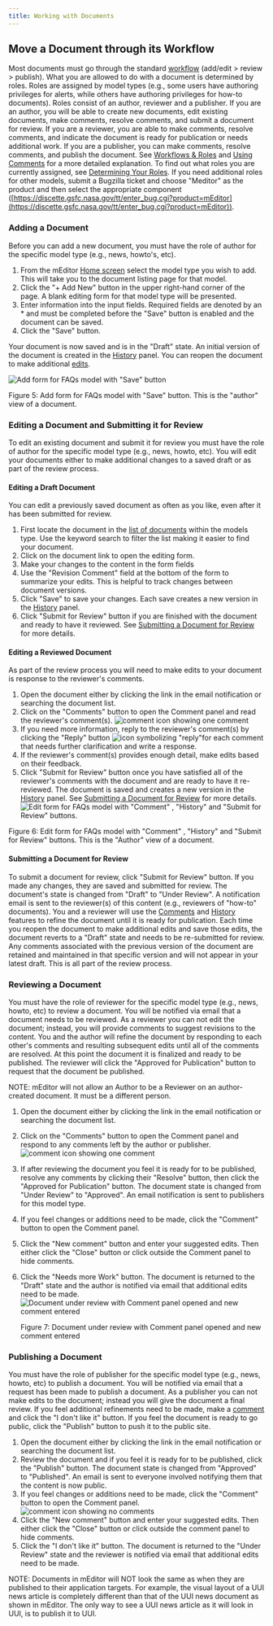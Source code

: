 ```yaml
---
title: Working with Documents
---
```


## Move a Document through its Workflow

Most documents must go through the standard [workflow](/user-guide/workflows-and-roles#workflows) (add/edit > review > publish). What you are allowed to do with a document is determined by roles. Roles are assigned by model types (e.g., some users have authoring privileges for alerts, while others have authoring privileges for how-to documents). Roles consist of an author, reviewer and a publisher. If you are an author, you will be able to create new documents, edit existing documents, make comments, resolve comments, and submit a document for review. If you are a reviewer, you are able to make comments, resolve comments, and indicate the document is ready for publication or needs additional work. If you are a publisher, you can make comments, resolve comments, and publish the document. See [Workflows & Roles](/user-guide/workflows-and-roles) and [Using Comments](/user-guide/using-comments) for a more detailed explanation. To find out what roles you are currently assigned, see [Determining Your Roles](/user-guide/quick-start#determining-your-roles). If you need additional roles for other models, submit a Bugzilla ticket and choose "Meditor" as the product and then select the appropriate component ([https://discette.gsfc.nasa.gov/tt/enter_bug.cgi?product=mEditor](https://discette.gsfc.nasa.gov/tt/enter_bug.cgi?product=mEditor)).

### Adding a Document

Before you can add a new document, you must have the role of author for the specific model type (e.g., news, howto's, etc).

1. From the mEditor [Home screen](/user-guide/quick-start#meditor-home-screen) select the model type you wish to add. This will take you to the document listing page for that model.
1. Click the "\+ Add New" button in the upper right-hand corner of the page. A blank editing form for that model type will be presented.
1. Enter information into the input fields. Required fields are denoted by an \* and must be completed before the "Save" button is enabled and the document can be saved.
1. Click the "Save" button.

Your document is now saved and is in the "Draft" state. An initial version of the document is created in the [History](/user-guide/versions-and-history) panel. You can reopen the document to make additional [edits](#editing-a-document-and-submitting-it-for-review).

![Add form for FAQs model with "Save" button](/images/user-guide/working-with-documents__add-document.png)

Figure 5: Add form for FAQs model with "Save" button. This is the "author" view of a document.

### Editing a Document and Submitting it for Review

To edit an existing document and submit it for review you must have the role of author for the specific model type (e.g., news, howto, etc). You will edit your documents either to make additional changes to a saved draft or as part of the review process.

#### Editing a Draft Document

You can edit a previously saved document as often as you like, even after it has been submitted for review.

1. First locate the document in the [list of documents](/user-guide/quick-start#viewing-documents) within the models type. Use the keyword search to filter the list making it easier to find your document.
1. Click on the document link to open the editing form.
1. Make your changes to the content in the form fields
1. Use the "Revision Comment" field at the bottom of the form to summarize your edits. This is helpful to track changes between document versions.
1. Click "Save" to save your changes. Each save creates a new version in the [History](/user-guide/versions-and-history) panel.
1. Click "Submit for Review" button if you are finished with the document and ready to have it reviewed. See [Submitting a Document for Review](#submitting-a-document-for-review) for more details.

#### Editing a Reviewed Document

As part of the review process you will need to make edits to your document is response to the reviewer's comments.

1. Open the document either by clicking the link in the email notification or searching the document list.
1. Click on the "Comments" button to open the Comment panel and read the reviewer's comment(s). ![comment icon showing one comment](/images/user-guide/comment-icon--1.png)
1. If you need more information, reply to the reviewer's comment(s) by clicking the "Reply" button ![icon symbolizing "reply"](/images/user-guide/comment-reply-button.png)for each comment that needs further clarification and write a response.
1. If the reviewer's comment(s) provides enough detail, make edits based on their feedback.
1. Click "Submit for Review" button once you have satisfied all of the reviewer's comments with the document and are ready to have it re-reviewed. The document is saved and creates a new version in the [History](/user-guide/versions-and-history) panel. See [Submitting a Document for Review](#submitting-a-document-for-review) for more details.
   ![Edit form for FAQs model with "Comment" , "History" and "Submit for Review" buttons.](/images/user-guide/working-with-documents__edit-document.png)

Figure 6: Edit form for FAQs model with "Comment" , "History" and "Submit for Review" buttons. This is the "Author" view of a document.

#### Submitting a Document for Review

To submit a document for review, click "Submit for Review" button. If you made any changes, they are saved and submitted for review. The document's state is changed from "Draft" to "Under Review". A notification email is sent to the reviewer(s) of this content (e.g., reviewers of "how-to" documents). You and a reviewer will use the [Comments](/user-guide/using-comments) and [History](/user-guide/versions-and-history) features to refine the document until it is ready for publication. Each time you reopen the document to make additional edits and save those edits, the document reverts to a "Draft" state and needs to be re-submitted for review. Any comments associated with the previous version of the document are retained and maintained in that specific version and will not appear in your latest draft. This is all part of the review process.

### Reviewing a Document

You must have the role of reviewer for the specific model type (e.g., news, howto, etc) to review a document. You will be notified via email that a document needs to be reviewed. As a reviewer you can not edit the document; instead, you will provide comments to suggest revisions to the content. You and the author will refine the document by responding to each other's comments and resulting subsequent edits until all of the comments are resolved. At this point the document it is finalized and ready to be published. The reviewer will click the "Approved for Publication" button to request that the document be published.

NOTE: mEditor will not allow an Author to be a Reviewer on an author-created document. It must be a different person.

1. Open the document either by clicking the link in the email notification or searching the document list.
1. Click on the "Comments" button to open the Comment panel and respond to any comments left by the author or publisher.
   ![comment icon showing one comment](/images/user-guide/comment-icon--1.png)
1. If after reviewing the document you feel it is ready for to be published, resolve any comments by clicking their "Resolve" button, then click the "Approved for Publication" button. The document state is changed from "Under Review" to "Approved". An email notification is sent to publishers for this model type.
1. If you feel changes or additions need to be made, click the "Comment" button to open the Comment panel.
1. Click the "New comment" button and enter your suggested edits. Then either click the "Close" button or click outside the Comment panel to hide comments.
1. Click the "Needs more Work" button. The document is returned to the "Draft" state and the author is notified via email that additional edits need to be made.
   ![Document under review with Comment panel opened and new comment entered](/images/user-guide/working-with-documents__review-document.png)

    Figure 7: Document under review with Comment panel opened and new comment entered

### Publishing a Document

You must have the role of publisher for the specific model type (e.g., news, howto, etc) to publish a document. You will be notified via email that a request has been made to publish a document. As a publisher you can not make edits to the document; instead you will give the document a final review. If you feel additional refinements need to be made, make a [comment](/user-guide/using-comments) and click the "I don't like it" button. If you feel the document is ready to go public, click the "Publish" button to push it to the public site.

1. Open the document either by clicking the link in the email notification or searching the document list.
1. Review the document and if you feel it is ready for to be published, click the "Publish" button. The document state is changed from "Approved" to "Published". An email is sent to everyone involved notifying them that the content is now public.
1. If you feel changes or additions need to be made, click the "Comment" button to open the Comment panel.
   ![comment icon showing no comments](/images/user-guide/comment-icon--0.png)
1. Click the "New comment" button and enter your suggested edits. Then either click the "Close" button or click outside the comment panel to hide comments.
1. Click the "I don't like it" button. The document is returned to the "Under Review" state and the reviewer is notified via email that additional edits need to be made.

NOTE: Documents in mEditor will NOT look the same as when they are published to their application targets. For example, the visual layout of a UUI news article is completely different than that of the UUI news document as shown in mEditor. The only way to see a UUI news article as it will look in UUI, is to publish it to UUI.
